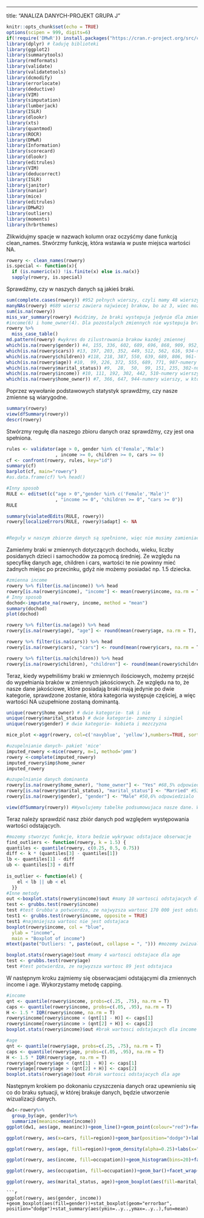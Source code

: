 ------------------------------------------------------------------------

title: "ANALIZA DANYCH-PROJEKT GRUPA J"

```{r setup, message=FALSE, warning=FALSE, include=FALSE}
knitr::opts_chunk$set(echo = TRUE)
options(scipen = 999, digits=6) 
if(!require('DMwR')) install.packages("https://cran.r-project.org/src/contrib/Archive/DMwR/DMwR_0.4.1.tar.gz", repos=NULL, type="source", dependencies=TRUE)
library(dplyr) # ładuję biblioteki
library(ggplot2)
library(summarytools)
library(rmdformats)
library(validate)
library(validatetools)
library(dcmodify)
library(errorlocate)
library(deductive)
library(VIM)
library(simputation)
library(lumberjack)
library(ISLR) 
library(dlookr)
library(xts)
library(quantmod)
library(ROCR)
library(DMwR)
library(Information)
library(scorecard)
library(dlookr)
library(editrules)
library(VIM)
library(deducorrect)
library(ISLR) 
library(janitor)
library(naniar)
library(mice)
library(editrules)
library(DMwR2)
library(outliers)
library(moments)
library(hrbrthemes)
```

Zlikwidujmy spacje w nazwach kolumn oraz oczyśćmy dane funkcją clean_names. Stwórzmy funkcję, która wstawia w puste miejsca wartości NA.

```{r}
rowery <- clean_names(rowery) 
is.special <- function(x){
  if (is.numeric(x)) !is.finite(x) else is.na(x)}
  sapply(rowery, is.special)
```

Sprawdźmy, czy w naszych danych są jakieś braki.

```{r}
sum(complete.cases(rowery)) #952 pełnych wierszy, czyli mamy 48 wierszy, w ktorych sa braki
manyNAs(rowery) #689 wiersz zawiera najwiecej brakow, bo az 3, wiec moze nalezy rozwazyc jego usuniecie
sum(is.na(rowery))
miss_var_summary(rowery) #widzimy, że braki wystepuja jedynie dla zmiennych gender (11), cars(9),children (8), age(8),marital_status(7)
#income(6) i home_owner(4). Dla pozostalych zmiennych nie wystepuja braki
rowery %>% 
  miss_case_table()
md.pattern(rowery) #wykres do zilustrowania brakow kazdej zmiennej
which(is.na(rowery$gender)) #4, 155, 336, 602, 689, 696, 868, 909, 952, 974, 998- numery wierszy, w ktorych sa braki dla zmiennej gender
which(is.na(rowery$cars)) #13, 197, 203, 352, 449, 512, 562, 616, 934-numery wierszy, w ktorych sa braki dla zmiennej cars
which(is.na(rowery$children)) #118, 218, 387, 550, 639, 689, 806, 961- numery wierszy, w ktorych sa braki dla zmiennej children
which(is.na(rowery$age)) #10,  99, 226, 372, 555, 689, 771, 987-numery wierszy, w ktorych sa braki dla zmiennej age
which(is.na(rowery$marital_status)) #9,  28,  50,  99, 151, 235, 302-numery wierszy, w ktorych sa braki dla zmiennej marital_status
which(is.na(rowery$income)) #10, 111, 192, 302, 442, 510-numery wierszy, w ktorych sa braki dla zmiennej income
which(is.na(rowery$home_owner)) #7, 366, 647, 944-numery wierszy, w ktorych sa braki dla zmiennej home_owner
```

Poprzez wywołanie podstawowych statystyk sprawdźmy, czy nasze zmienne są wiarygodne.

```{r}
summary(rowery)
view(dfSummary(rowery))
descr(rowery)
```

Stwórzmy regułę dla naszego zbioru danych oraz sprawdźmy, czy jest ona spełniona.

```{r}
rules <- validator(age > 0, gender %in% c('Female','Male')
                  , income >= 0, children >= 0, cars >= 0)
cf <- confront(rowery, rules, key="id")
summary(cf)
barplot(cf, main="rowery")
#as.data.frame(cf) %>% head()

#Inny sposob
RULE <- editset(c("age > 0","gender %in% c('Female','Male')"
                  , "income >= 0", "children >= 0", "cars >= 0"))
RULE

summary(violatedEdits(RULE, rowery))
rowery[localizeErrors(RULE, rowery)$adapt] <- NA


#Reguły w naszym zbiorze danych są spełnione, więc nie musimy zamieniać błędnych pól na wartości NA 
```

Zamieńmy braki w zmiennych dotyczących dochodu, wieku, liczby posidanych dzieci i samochodów za pomocą średniej. Ze względu na specyfikę danych age, children i cars, wartości te nie powinny mieć żadnych miejsc po przecinku, gdyż nie możemy posiadać np. 1.5 dziecka.

```{r}
#zmienna income
rowery %>% filter(is.na(income)) %>% head
rowery[is.na(rowery$income), "income"] <- mean(rowery$income, na.rm = T)
# Inny sposob
dochod<-imputate_na(rowery, income, method = "mean")
summary(dochod)
plot(dochod)

rowery %>% filter(is.na(age)) %>% head
rowery[is.na(rowery$age), "age"] <- round(mean(rowery$age, na.rm = T), digits=0)

rowery %>% filter(is.na(cars)) %>% head
rowery[is.na(rowery$cars), "cars"] <- round(mean(rowery$cars, na.rm = T), digits=0)

rowery %>% filter(is.na(children)) %>% head
rowery[is.na(rowery$children), "children"] <- round(mean(rowery$children, na.rm = T), digits=0)

```

Teraz, kiedy wypełniliśmy braki w zmiennych ilościowych, możemy przejść do wypełniania braków w zmiennych jakościowych. Ze względu na to, że nasze dane jakościowe, które posiadają braki mają jedynie po dwie kategorie, sprawdzone zostanie, która kategoria występuje częściej, a więc wartości NA uzupełnione zostaną dominantą.

```{r}
unique(rowery$home_owner) # dwie kategorie- tak i nie
unique(rowery$marital_status) # dwie kategorie- zamezny i singiel
unique(rowery$gender) # dwie kategorie- kobieta i mezczyzna

mice_plot <-aggr(rowery, col=c('navyblue', 'yellow'),numbers=TRUE, sortVars=TRUE, labels=names(rowery), cex.axis=7, ylab=c("Histogram of missing data","Pattern")) #wykres obrazujacy braki danych

#uzupelnianie danych- pakiet 'mice'
imputed_rowery <-mice(rowery, m=1, method='pmm')
rowery <-complete(imputed_rowery)
imputed_rowery$imp$home_owner
imputed_rowery

#uzupelnianie danych dominanta
rowery[is.na(rowery$home_owner), "home_owner"] <- "Yes" #68,5% odpowiedzialo 'Yes', wiec uzupeniamy braki wartoscia 'Yes'
rowery[is.na(rowery$marital_status), "marital_status"] <- "Married" #53,9% odpowiedzilo 'Married', wiec uzupelniamy braki wartoscia 'Married'
rowery[is.na(rowery$gender), "gender"] <- "Male" #50,6% odpowiedzialo 'Male', wiec uzupelniamy braki wartoacia 'Male'

view(dfSummary(rowery)) #Wywolujemy tabelke podsumowujaca nasze dane. Widzimy, ze wszystkie dane zostaly uzupelnione.
```

Teraz należy sprawdzić nasz zbiór danych pod względem występowania wartości odstających.

```{r}
#mozemy stworzyc funkcje, ktora bedzie wykrywac odstajace obserwacje
find_outliers <- function(rowery, k = 1.5) {
quantiles <- quantile(rowery, c(0.25, 0.5, 0.75))
diff <- k * (quantiles[3] - quantiles[1])
lb <- quantiles[1] - diff 
ub <- quantiles[3] + diff
  
is_outlier <- function(el) {
    el < lb || ub < el  
  }}
#Inne metody
out <-boxplot.stats(rowery$income)$out #mamy 10 wartosci odstajacych dla income
test <- grubbs.test(rowery$income)
test #test Grubba'a potwierdza, ze najwyzsza wartosc 170 000 jest odstajaca
test1 <- grubbs.test(rowery$income, opposite = TRUE)
test1 #najmniejsza wartosc nie jest odstajaca
boxplot(rowery$income, col = "blue",
  ylab = "income",
  main = "Boxplot of income")
mtext(paste("Outliers: ", paste(out, collapse = ", "))) #mozemy zwizualizowac wartosci odstajacae na wykresie wraz z opisem, ktore z nich sa odstajace

boxplot.stats(rowery$age)$out #mamy 4 wartosci odstajace dla age
test <- grubbs.test(rowery$age)
test #test potwierdza, ze najwyzsza wartosc 89 jest odstajaca
```

W następnym kroku zajmiemy się obserwacjami odstającymi dla zmiennych income i age. Wykorzystamy metodę capping.

```{r}
#income
qnt <- quantile(rowery$income, probs=c(.25, .75), na.rm = T)
caps <- quantile(rowery$income, probs=c(.05, .95), na.rm = T)
H <- 1.5 * IQR(rowery$income, na.rm = T)
rowery$income[rowery$income < (qnt[1] - H)] <- caps[1]
rowery$income[rowery$income > (qnt[2] + H)] <- caps[2]
boxplot.stats(rowery$income)$out #brak wartosci odstajacych dla income

#age
qnt <- quantile(rowery$age, probs=c(.25, .75), na.rm = T)
caps <- quantile(rowery$age, probs=c(.05, .95), na.rm = T)
H <- 1.5 * IQR(rowery$age, na.rm = T)
rowery$age[rowery$age < (qnt[1] - H)] <- caps[1]
rowery$age[rowery$age > (qnt[2] + H)] <- caps[2]
boxplot.stats(rowery$age)$out #brak wartosci odstajacych dla age
```
Następnym krokiem po dokonaniu czyszczenia danych oraz upewnieniu się co do braku sytuacji, w której brakuje danych, będzie utworzenie wizualizacji danych. 
```{r}
dw1<-rowery%>%
  group_by(age, gender)%>%
  summarize(meaninc=mean(income))
ggplot(dw1, aes(age, meaninc))+geom_line()+geom_point(colour="red")+facet_wrap(~gender)+labs(x="Wiek", y="Średnie dochody")
```


```{r}
ggplot(rowery, aes(x=cars, fill=region))+geom_bar(position="dodge")+labs(x="Ilość posiadanych samochodów", y="Występowanie", fill="Region")
```
```{r}
ggplot(rowery, aes(age, fill=region))+geom_density(alpha=0.25)+labs(x="Wiek",y="Zagęszczenie", fill="Region")
```
```{r}
ggplot(rowery, aes(income, fill=occupation))+geom_histogram(bins=20)+facet_wrap(~occupation, nrow=5)+labs(x="Dochód", y="Występowanie", fill="Praca")+theme(legend.position = 'none')
```

```{r}
ggplot(rowery, aes(occupation, fill=occupation))+geom_bar()+facet_wrap(~education, nrow=5)+labs(x="Zatrudnienie", y="Występowanie")+theme(legend.position= 'none')
```

```{r}
ggplot(rowery, aes(marital_status, age))+geom_boxplot(aes(fill=marital_status))+stat_boxplot(geom="errorbar", position="dodge")+stat_summary(aes(ymin=..y..,ymax=..y..), fun=mean)
```
```
```{r}
ggplot(rowery, aes(gender, income)) +geom_boxplot(aes(fill=gender))+stat_boxplot(geom="errorbar", position="dodge")+stat_summary(aes(ymin=..y..,ymax=..y..),fun=mean)
```


